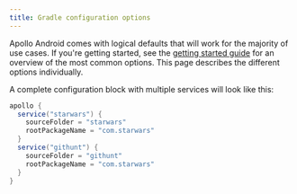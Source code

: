 ```yaml
---
title: Gradle configuration options
---
```


Apollo Android comes with logical defaults that will work for the majority of use cases. If you're getting started, see the [getting started guide](./get-started/) for an overview of the most common options. This page describes the different options individually.

A complete configuration block with multiple services will look like this:

```groovy:title=build.gradle
apollo {
  service("starwars") {
    sourceFolder = "starwars"
    rootPackageName = "com.starwars"
  }
  service("githunt") {
    sourceFolder = "githunt"
    rootPackageName = "com.starwars"
  }
}
```
